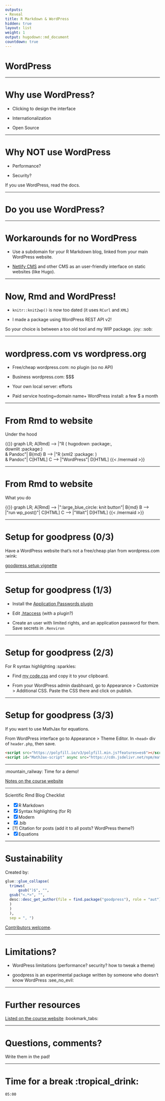 ```yaml
---
outputs:
- Reveal
title: R Markdown & WordPress
hidden: true
layout: list
weight: 1
output: hugodown::md_document
countdown: true
---
```


# WordPress

---

# Why use WordPress?

* Clicking to design the interface

* Internationalization

* Open Source

---

# Why NOT use WordPress

* Performance? 

* Security?

If you use WordPress, read the docs.

---

# Do you use WordPress?

---

# Workarounds for no WordPress

* Use a subdomain for your R Markdown blog, linked from your main WordPress website.

* [Netlify CMS](https://www.netlifycms.org/) and other CMS as an user-friendly interface on static websites (like Hugo).

---

# Now, Rmd and WordPress!

* `knitr::knit2wp()` is now too dated (it uses `RCurl` and `XML`)

* I made a package using WordPress REST API v2!

So your choice is between a too old tool and my WIP package. :joy: :sob:

---

# wordpress.com vs wordpress.org

* Free/cheap wordpress.com: no plugin (so no API)

* Business wordpress.com: $$$

* Your own local server: efforts

* Paid service hosting+domain name+ WordPress install: a few $ a month

---

# From Rmd to website

Under the hood

```{=html}
{{<mermaid align="left">}}
graph LR;
    A[Rmd] --> |"R ( hugodown :package:, </br> downlit :package:) </br> & Pandoc"| B{md}
    B --> |"R (xml2 :package: ) </br> & Pandoc"| C[HTML]
    C --> |"WordPress"| D[HTML]
{{< /mermaid >}}
```


---

# From Rmd to website

What you do

```{=html}
{{<mermaid align="left">}}
graph LR;
    A[Rmd] --> |":large_blue_circle: knit button"| B{md}
    B --> |"run wp_post()"| C[HTML]
    C --> |"Wait"| D[HTML]
{{< /mermaid >}}
```


---

# Setup for goodpress (0/3)

Have a WordPress website that's not a free/cheap plan from wordpress.com :wink:

[goodpress setup vignette](https://maelle.github.io/goodpress/articles/setup.html)

---

# Setup for goodpress (1/3)

* Install the [Application Passwords plugin](https://wordpress.org/plugins/application-passwords/)

* Edit [.htaccess](https://github.com/WordPress/application-passwords/wiki/Basic-Authorization-Header----Missing) (with a plugin?)

* Create an user with limited rights, and an application password for them. Save secrets in `.Renviron`

---

# Setup for goodpress (2/3)

For R syntax highlighting :sparkles:

* Find [my code.css](https://github.com/maelle/goodpress/blob/main/inst/css/code.css) and copy it to your clipboard.

* From your WordPress admin dasbhoard, go to Appearance > Customize > Additional CSS. Paste the CSS there and click on publish.

---

# Setup for goodpress (3/3)

If you want to use MathJax for equations.

From WordPress interface go to Appearance > Theme Editor. 
In `<head>` div of `header.php`, then save.

```html
<script src="https://polyfill.io/v3/polyfill.min.js?features=es6"></script>
<script id="MathJax-script" async src="https://cdn.jsdelivr.net/npm/mathjax@3/es5/tex-mml-chtml.js"></script>
```

---

:mountain_railway: Time for a demo!

[Notes on the course website](/wordpress/demo/)

---

Scientific Rmd Blog Checklist

* [x] R Markdown
* [x] Syntax highlighting (for R)
* [x] Modern
* [x] .bib
* [?] Citation for posts (add it to all posts? WordPress theme?)
* [x] Equations

---

# Sustainability

Created by:

```r
glue::glue_collapse(
  trimws(
      gsub(")$", "",
  gsub("<.*>", "",
  desc::desc_get_author(file = find.package("goodpress"), role = "aut")
  )
  )
  ), 
  sep = ", ")
```

[Contributors welcome](https://github.com/maelle/goodpress/).

---

# Limitations?

* WordPress limitations (performance? security? how to tweak a theme)

* goodpress is an experimental package written by someone who doesn't know WordPress :see_no_evil:

---

# Further resources

[Listed on the course website](/wordpress/further-resources/) :bookmark_tabs:

---

# Questions, comments?

Write them in the pad!

---

# Time for a break :tropical_drink:

<!--html_preserve-->

<div id="timer_wordpress" class="countdown" style="top:100;left:0;" data-warnwhen="0">

<code class="countdown-time"><span class="countdown-digits minutes">05</span><span class="countdown-digits colon">:</span><span class="countdown-digits seconds">00</span></code>

</div>

<!--/html_preserve-->
